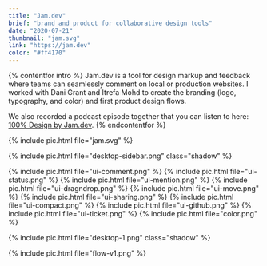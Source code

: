 ```yaml
---
title: "Jam.dev"
brief: "brand and product for collaborative design tools"
date: "2020-07-21"
thumbnail: "jam.svg"
link: "https://jam.dev"
color: "#ff4170"
---
```


{% contentfor intro %}
Jam.dev is a tool for design markup and feedback where teams can seamlessly comment on local or production websites. I worked with Dani Grant and Itrefa Mohd to create the branding (logo, typography, and color) and first product design flows.

We also recorded a podcast episode together that you can listen to here: <a href="https://open.spotify.com/episode/5T6NULm5D5ZV9NSLMou6Of?si=21a933963e3f4a21&nd=1">100% Design by Jam.dev</a>.
{% endcontentfor %}



{% include pic.html file="jam.svg" %}

{% include pic.html file="desktop-sidebar.png" class="shadow" %}

<div class="two-column-masonry">
	{% include pic.html file="ui-comment.png" %}
	{% include pic.html file="ui-status.png" %}
	{% include pic.html file="ui-mention.png" %}
	{% include pic.html file="ui-dragndrop.png" %}
	{% include pic.html file="ui-move.png" %}
	{% include pic.html file="ui-sharing.png" %}
	{% include pic.html file="ui-compact.png" %}
	{% include pic.html file="ui-github.png" %}
	{% include pic.html file="ui-ticket.png" %}
	{% include pic.html file="color.png" %}
</div>

{% include pic.html file="desktop-1.png" class="shadow" %}

{% include pic.html file="flow-v1.png" %}
